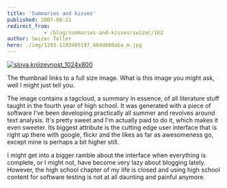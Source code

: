 ```yaml
---
title: 'Summaries and kisses'
published: 2007-08-21
redirect_from: 
            - /blog/summaries-and-kisses/swizec/162
author: Swizec Teller
hero: ./img/1393-1193405197_664d808aba_m.jpg
---
```

[![slova.knjizevnost_1024x800](./img/1393-1193405197_664d808aba_m.jpg)](http://www.flickr.com/photo_zoom.gne?id=1193405197&size=o "Photo Sharing")

The thumbnail links to a full size image. What is this image you might ask, well I might just tell you.

The image contains a tagcloud, a summary in essence, of all literature stuff taught in the fourth year of high school. It was generated with a piece of software I've been developing practically all summer and revolves around text analysis. It's pretty sweet and I'm actually paid to do it, which makes it even sweeter. Its biggest attribute is the cutting edge user interface that is right up there with google, flickr and the likes as far as awesomeness go, except mine is perhaps a bit higher still.

I might get into a bigger ramble about the interface when everything is complete, or I might not, have become very lazy about blogging lately. However, the high school chapter of my life is closed and using high school content for software testing is not at all daunting and painful anymore.